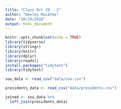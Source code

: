 ```yaml
---
title: "Class Oct 29 - 2"
author: "Keeley MacAfee"
date: "10/29/2018"
output: html_document
---
```


```r
knitr::opts_chunk$set(echo = TRUE)
library(tidyverse)
library(stringr)
library(knitr)
library(dplyr)
library(readxl)
install.packages("tidytext")
library(tidytext)
```

```r
sou_data <- read_csv("data/sou.csv")

presidents_data <- read_csv("data/presidents.csv")

joined <- sou_data %>%
  left_join(presidents_data)
```

